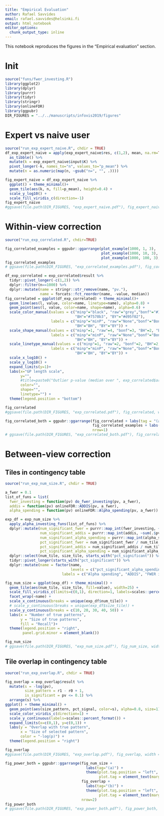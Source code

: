 ```yaml
---
title: "Empirical Evaluation"
author: Rafael Savvides 
email: rafael.savvides@helsinki.fi
output: html_notebook
editor_options: 
  chunk_output_type: inline
---
```


This notebook reproduces the figures in the "Empirical evaluation" section.

# Init
```r
source("funs/fwer_investing.R")
library(ggplot2)
library(dplyr)
library(purrr)
library(tidyr)
library(stringr)
library(onlineFDR)
library(ggpubr)
DIR_FIGURES = "../../manuscripts/infovis2019/figures"
```

# Expert vs naive user
```r
source("run_exp_expert_naive.R", chdir = TRUE)
df_exp_expert_naive = apply(exp_expert_naive$res, c(1,2), mean, na.rm=TRUE) %>% 
  as_tibble() %>% 
  mutate(k = exp_expert_naive$input$K) %>% 
  pivot_longer(-k, names_to="n", values_to="p_mean") %>% 
  mutate(n = as.numeric(map(n, ~gsub("n=", "", .))))
```

```r
fig_expert_naive = df_exp_expert_naive %>% 
  ggplot() + theme_minimal()+
  geom_tile(aes(k, n, fill=p_mean), height=0.4) +
  scale_y_log10() + 
  scale_fill_viridis_c(direction=-1)
fig_expert_naive
#ggsave(file.path(DIR_FIGURES, "exp_expert_naive.pdf"), fig_expert_naive, width=6, height=3)
```


# Within-view correction

```r
source("run_exp_correlated.R", chdir=TRUE)
```

```r
fig_correlated_examples = ggpubr::ggarrange(plot_example(1000, 1, 3), 
                                            plot_example(1000, 10, 3),
                                            plot_example(1000, 100, 3), ncol=1)
fig_correlated_examples
# ggsave(file.path(DIR_FIGURES, "exp_correlated_examples.pdf"), fig_correlated_examples, width = 6, height = 6)
```


```r
df_exp_correlated = exp_correlated$result %>% 
  tidyr::pivot_longer(-c(1,2)) %>% 
  dplyr::filter(n==1000) %>% 
  dplyr::mutate(name = stringr::str_remove(name, "pv."), 
                name = forcats::fct_reorder(name, -value, median))
fig_correlated = ggplot(df_exp_correlated) + theme_minimal()+
  geom_line(aes(l, value, color=name, linetype=name), alpha=0.8) + 
  geom_point(aes(l, value, color=name, shape=name), alpha=0.6) + 
  scale_color_manual(values = c("minp"="black", "raw"="grey","bonf"="#1b9e77", 
                                "BH"="#7570b3", "BY"="#d95f02"), 
                     labels = c("minp"="minP", "raw"="None","bonf"="Bonferroni", 
                                "BH"="BH", "BY"="BY")) + 
  scale_shape_manual(values = c("minp"=1, "raw"=4, "bonf"=3, "BH"=2, "BY"=5), 
                     labels = c("minp"="minP", "raw"="None","bonf"="Bonferroni", 
                                "BH"="BH", "BY"="BY")) + 
  scale_linetype_manual(values = c("minp"=1, "raw"=2, "bonf"=2, "BH"=2, "BY"=2), 
                     labels = c("minp"="minP", "raw"="None","bonf"="Bonferroni", 
                                "BH"="BH", "BY"="BY")) + 
  scale_x_log10() + 
  scale_y_log10() + 
  expand_limits(y=1)+
  labs(x="GP length scale", 
       y="", 
       #title=paste0("Outlier p-value (median over ", exp_correlated$args$n_rep, " runs)"), 
       color="",
       shape="",
       linetype="") + 
  theme(legend.position = "bottom")

fig_correlated
#ggsave(file.path(DIR_FIGURES, "exp_correlated.pdf"), fig_correlated, width = 4, height = 4)
```

```r
fig_correlated_both = ggpubr::ggarrange(fig_correlated + labs(tag = "(a)") + theme(plot.tag.position = "bottom"), 
                                        fig_correlated_examples + labs(tag = "(b)") + theme(plot.tag.position = "bottom", plot.tag = element_text(face="plain")), 
                                        nrow=1)
# ggsave(file.path(DIR_FIGURES, "exp_correlated_both.pdf"), fig_correlated_both, width = 8, height = 4)
```


# Between-view correction
## Tiles in contingency table
```r
source("run_exp_num_size.R", chdir = TRUE)
```

```r
a_fwer = 0.1
list_of_funs = list(
  fwer_investing = function(pv) do_fwer_investing(pv, a_fwer),
  addis = function(pv) onlineFDR::ADDIS(pv, a_fwer), 
  alpha_spending = function(pv) onlineFDR::Alpha_spending(pv, a_fwer))

exp_df = exp_num_size %>% 
  apply_alpha_investing_funs(list_of_funs) %>% 
  dplyr::mutate(num_significant_fwer = purrr::map_int(fwer_investing, ~sum(.$pv <= .$a_t)), 
                num_significant_addis = purrr::map_int(addis, ~sum(.$pval <= .$alphai)), 
                num_significant_alpha_spending = purrr::map_int(alpha_spending, ~sum(.$pval <= .$`alpha...gammai`)), 
                pct_significant_fwer = num_significant_fwer / num_tile,
                pct_significant_addis = num_significant_addis / num_tile, 
                pct_significant_alpha_spending = num_significant_alpha_spending / num_tile) %>% 
  dplyr::select(num_tile, size_tile, starts_with("pct_significant")) %>% 
  tidyr::pivot_longer(starts_with("pct_significant")) %>% 
  dplyr::mutate(name = factor(name, 
                              levels = c("pct_significant_alpha_spending", "pct_significant_addis", "pct_significant_fwer"), 
                          labels = c("Alpha spending", "ADDIS", "FWER investing"))) 

fig_num_size = ggplot(exp_df) + theme_minimal() + 
  geom_tile(aes(num_tile, size_tile, fill=value), width=25) + 
  scale_fill_viridis_c(limits=c(0,1), direction=1, labels=scales::percent_format()) + 
  facet_wrap(~name) + 
  scale_x_continuous(breaks = unique(exp_df$num_tile)) + 
  # scale_y_continuous(breaks = unique(exp_df$size_tile)) + 
  scale_y_continuous(breaks = c(10, 20, 30, 40, 50)) + 
  labs(x = "Number of true patterns", 
       y = "Size of true patterns", 
       fill = "Recall")+ 
  theme(legend.position = "right", 
        panel.grid.minor = element_blank())

fig_num_size
# ggsave(file.path(DIR_FIGURES, "exp_num_size.pdf"), fig_num_size, width = 5, height = 3)
```

## Tile overlap in contingency table
```r
source("run_exp_overlap.R", chdir = TRUE)
```

```r
fig_overlap = exp_overlap$result %>% 
  mutate(s = -log(pv), 
         size_pattern = r1 - r0 + 1, 
         is_significant = pv <= 0.1) %>% 
  arrange(s) %>% 
ggplot() + theme_minimal() +
  geom_point(aes(size_pattern, pct_signal, color=s), alpha=0.8, size=1) + 
  scale_color_viridis_c(direction=1) + 
  scale_y_continuous(labels=scales::percent_format()) + 
  expand_limits(x=c(0,1), y=c(0,1)) + 
  labs(y = "Overlap with true pattern", 
       x = "Size of selected pattern", 
       color = "-log(p)") + 
  theme(legend.position = "right")

fig_overlap
#ggsave(file.path(DIR_FIGURES, "exp_overlap.pdf"), fig_overlap, width = 4, height = 3)
```

```r
fig_power_both = ggpubr::ggarrange(fig_num_size + 
                                     labs(tag="(a)") + 
                                     theme(plot.tag.position = "left", 
                                           plot.tag = element_text(margin=margin(0, 10, 0, 0))),  
                                   fig_overlap + 
                                     labs(tag="(b)") + 
                                     theme(plot.tag.position = "left", 
                                           plot.tag = element_text(margin=margin(0, 10, 0, 0))), 
                                   nrow=2)
fig_power_both
# ggsave(file.path(DIR_FIGURES, "exp_power_both.pdf"), fig_power_both, width = 5, height = 4)
```

